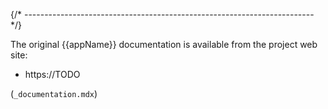 
{/* ------------------------------------------------------------------------ */}

The original {{appName}} documentation is available from
the project web site:

- https://TODO

(`_documentation.mdx`)
